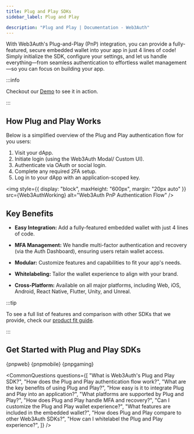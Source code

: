 ```yaml
---
title: Plug and Play SDKs
sidebar_label: Plug and Play

description: "Plug and Play | Documentation - Web3Auth"
---
```




With Web3Auth's Plug-and-Play (PnP) integration, you can provide a fully-featured, secure embedded
wallet into your app in just 4 lines of code! Simply initialize the SDK, configure your settings,
and let us handle everything—from seamless authentication to effortless wallet management—so you can
focus on building your app.

:::info

Checkout our [Demo](https://demo.web3auth.io) to see it in action.

:::

## How Plug and Play Works

Below is a simplified overview of the Plug and Play authentication flow for you users:

1. Visit your dApp.
2. Initiate login (using the Web3Auth Modal/ Custom UI).
3. Authenticate via OAuth or social login.
4. Complete any required 2FA setup.
5. Log in to your dApp with an application-scoped key.

<img
  style={{ display: "block", maxHeight: "600px", margin: "20px auto" }}
  src={Web3AuthWorking}
  alt="Web3Auth PnP Authentication Flow"
/>

## Key Benefits

- **Easy Integration:** Add a fully-featured embedded wallet with just 4 lines of code.

- **MFA Management:** We handle multi-factor authentication and recovery (via the Auth Dashboard),
  ensuring users retain wallet access.

- **Modular:** Customize features and capabilities to fit your app's needs.

- **Whitelabeling:** Tailor the wallet experience to align with your brand.

- **Cross-Platform:** Available on all major platforms, including Web, iOS, Android, React Native,
  Flutter, Unity, and Unreal.

:::tip

To see a full list of features and comparison with other SDKs that we provide, check our
[product fit guide](/product-fit).

:::

## Get Started with Plug and Play SDKs

{pnpweb} {pnpmobile} {pnpgaming}

<CommonQuestions
  questions={[
    "What is Web3Auth's Plug and Play SDK?",
    "How does the Plug and Play authentication flow work?",
    "What are the key benefits of using Plug and Play?",
    "How easy is it to integrate Plug and Play into an application?",
    "What platforms are supported by Plug and Play?",
    "How does Plug and Play handle MFA and recovery?",
    "Can I customize the Plug and Play wallet experience?",
    "What features are included in the embedded wallet?",
    "How does Plug and Play compare to other Web3Auth SDKs?",
    "How can I whitelabel the Plug and Play experience?",
  ]}
/>
